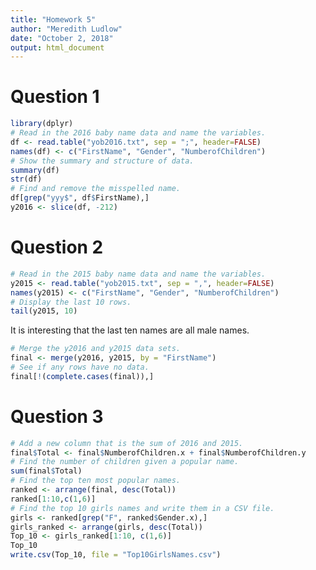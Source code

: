 ```yaml
---
title: "Homework 5"
author: "Meredith Ludlow"
date: "October 2, 2018"
output: html_document
---
```


# Question 1

```r
library(dplyr)
# Read in the 2016 baby name data and name the variables.
df <- read.table("yob2016.txt", sep = ";", header=FALSE)
names(df) <- c("FirstName", "Gender", "NumberofChildren")
# Show the summary and structure of data.
summary(df)
str(df)
# Find and remove the misspelled name.
df[grep("yyy$", df$FirstName),]
y2016 <- slice(df, -212)
```

# Question 2

```r
# Read in the 2015 baby name data and name the variables.
y2015 <- read.table("yob2015.txt", sep = ",", header=FALSE)
names(y2015) <- c("FirstName", "Gender", "NumberofChildren")
# Display the last 10 rows.
tail(y2015, 10)
```

It is interesting that the last ten names are all male names.

```r
# Merge the y2016 and y2015 data sets.
final <- merge(y2016, y2015, by = "FirstName")
# See if any rows have no data.
final[!(complete.cases(final)),]
```

# Question 3

```r
# Add a new column that is the sum of 2016 and 2015.
final$Total <- final$NumberofChildren.x + final$NumberofChildren.y
# Find the number of children given a popular name.
sum(final$Total)
# Find the top ten most popular names.
ranked <- arrange(final, desc(Total))
ranked[1:10,c(1,6)]
# Find the top 10 girls names and write them in a CSV file.
girls <- ranked[grep("F", ranked$Gender.x),]
girls_ranked <- arrange(girls, desc(Total))
Top_10 <- girls_ranked[1:10, c(1,6)]
Top_10
write.csv(Top_10, file = "Top10GirlsNames.csv")
```